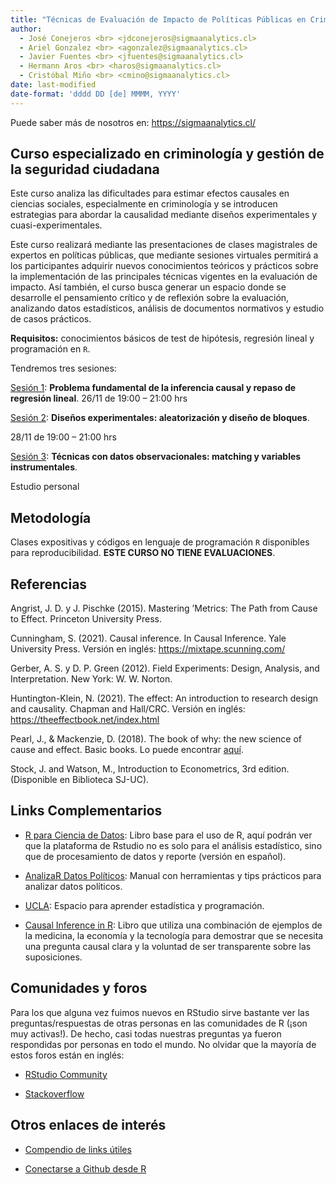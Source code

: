 ```yaml
---
title: "Técnicas de Evaluación de Impacto de Políticas Públicas en Crimen y Seguridad Ciudadana"
author: 
  - José Conejeros <br> <jdconejeros@sigmaanalytics.cl>
  - Ariel Gonzalez <br> <agonzalez@sigmaanalytics.cl>
  - Javier Fuentes <br> <jfuentes@sigmaanalytics.cl>
  - Hermann Aros <br> <haros@sigmaanalytics.cl>
  - Cristóbal Miño <br> <cmino@sigmaanalytics.cl>
date: last-modified
date-format: 'dddd DD [de] MMMM, YYYY'
---
```


Puede saber más de nosotros en: <https://sigmaanalytics.cl/>

## Curso especializado en criminología y gestión de la seguridad ciudadana

Este curso analiza las dificultades para estimar efectos causales en ciencias sociales, especialmente en criminología y se introducen estrategias para abordar la causalidad mediante diseños experimentales y cuasi-experimentales. 

Este curso realizará mediante las presentaciones de clases magistrales de expertos en políticas públicas, que mediante sesiones virtuales permitirá a los participantes adquirir nuevos conocimientos teóricos y prácticos sobre la implementación de las principales técnicas vigentes en la evaluación de impacto. Así también, el curso busca generar un espacio donde se desarrolle el pensamiento crítico y de reflexión sobre la evaluación, analizando datos estadísticos, análisis de documentos normativos y estudio de casos prácticos.

**Requisitos:** conocimientos básicos de test de hipótesis, regresión lineal y programación en `R`.

Tendremos tres sesiones: 

[Sesión 1](https://sigmalabschile.github.io/Workshop-IPESA-TEVI24.github.io/S1.html): **Problema fundamental de la inferencia causal y repaso de regresión lineal**. 
26/11 de 19:00 – 21:00 hrs

[Sesión 2](https://sigmalabschile.github.io/Workshop-IPESA-TEVI24.github.io/S2.html): **Diseños experimentales: aleatorización y diseño de bloques**. 

28/11 de 19:00 – 21:00 hrs

[Sesión 3](https://sigmalabschile.github.io/Workshop-IPESA-TEVI24.github.io/S3.html): **Técnicas con datos observacionales: matching y variables instrumentales**. 

Estudio personal

## Metodología

Clases expositivas y códigos en lenguaje de programación `R` disponibles para reproducibilidad. **ESTE CURSO NO TIENE EVALUACIONES**.

## Referencias 

Angrist, J. D. y J. Pischke (2015). Mastering ’Metrics: The Path from Cause to Effect. Princeton University Press.

Cunningham, S. (2021). Causal inference. In Causal Inference. Yale University Press. Versión en inglés: <https://mixtape.scunning.com/>

Gerber, A. S. y D. P. Green (2012). Field Experiments: Design, Analysis, and Interpretation. New York: W. W. Norton.

Huntington-Klein, N. (2021). The effect: An introduction to research design and causality. Chapman and Hall/CRC. Versión en inglés: <https://theeffectbook.net/index.html>

Pearl, J., & Mackenzie, D. (2018). The book of why: the new science of cause and effect. Basic books. Lo puede encontrar [aquí](http://repo.darmajaya.ac.id/5342/1/The%20book%20of%20why_%20the%20new%20science%20of%20cause%20and%20effect%20%28%20PDFDrive%20%29.pdf).

Stock, J. and Watson, M., Introduction to Econometrics, 3rd edition. (Disponible en Biblioteca SJ-UC).

## Links Complementarios

- [R para Ciencia de Datos](https://r4ds.hadley.nz/): Libro base para el uso de R, aquí podrán ver que la plataforma de Rstudio no es solo para el análisis estadístico, sino que de procesamiento de datos y reporte (versión en español).

- [AnalizaR Datos Políticos](https://arcruz0.github.io/libroadp/index.html): Manual con herramientas y tips prácticos para analizar datos políticos.

- [UCLA](https://stats.oarc.ucla.edu/r/): Espacio para aprender estadística y programación.

- [Causal Inference in R](https://www.r-causal.org/): Libro que utiliza una combinación de ejemplos de la medicina, la economía y la tecnología para demostrar que se necesita una pregunta causal clara y la voluntad de ser transparente sobre las suposiciones.

## Comunidades y foros

Para los que alguna vez fuimos nuevos en RStudio sirve bastante ver las preguntas/respuestas de otras personas en las comunidades de R (¡son muy activas!). De hecho, casi todas nuestras preguntas ya fueron respondidas por personas en todo el mundo. No olvidar que la mayoría de estos foros están en inglés:

+ [RStudio Community](https://community.rstudio.com/)

+ [Stackoverflow](https://stackoverflow.com/questions/tagged/r)

## Otros enlaces de interés

+ [Compendio de links útiles](https://www.lecy.info/r-for-public-policy)

+ [Conectarse a Github desde R](https://happygitwithr.com/rstudio-git-github.html#clone-the-new-github-repository-to-your-computer-via-rstudio)